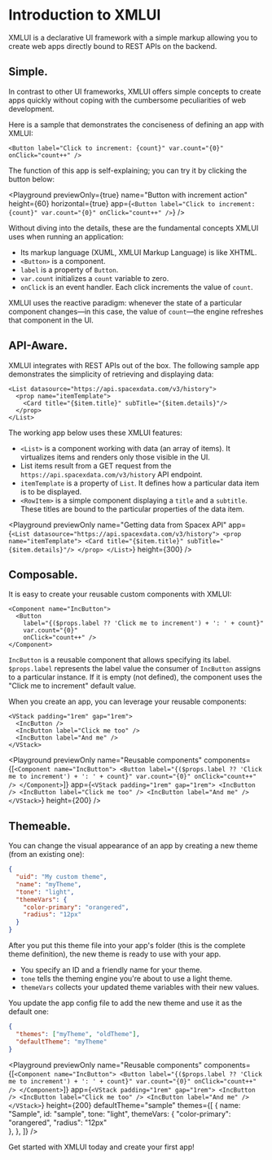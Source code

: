 # Introduction to XMLUI

XMLUI is a declarative UI framework with a simple markup allowing you to create web apps directly bound to REST APIs on the backend.

## Simple.

In contrast to other UI frameworks, XMLUI offers simple concepts to create apps quickly without coping with the cumbersome peculiarities of web development.

Here is a sample that demonstrates the conciseness of defining an app with XMLUI:

```ueml copy
<Button label="Click to increment: {count}" var.count="{0}" onClick="count++" />
```

The function of this app is self-explaining; you can try it by clicking the button below:

<Playground
    previewOnly={true}
    name="Button with increment action"
    height={60}
    horizontal={true}
    app={`
      <Button
        label="Click to increment: {count}"
        var.count="{0}" onClick="count++" />
  `}
/>

Without diving into the details, these are the fundamental concepts XMLUI uses when running an application:

- Its markup language (XUML, XMLUI Markup Language) is like XHTML.
- `<Button>` is a component.
- `label` is a property of `Button`.
- `var.count` initializes a `count` variable to zero.
- `onClick` is an event handler. Each click increments the value of `count`.

XMLUI uses the reactive paradigm: whenever the state of a particular component changes―in this case, the value of `count`―the engine refreshes that component in the UI.

## API-Aware.

XMLUI integrates with REST APIs out of the box. The following sample app demonstrates the simplicity of retrieving and displaying data: 

```ueml copy
<List datasource="https://api.spacexdata.com/v3/history">
  <prop name="itemTemplate">
    <Card title="{$item.title}" subTitle="{$item.details}"/>
  </prop>
</List>
```

The working app below uses these XMLUI features:
- `<List>` is a component working with data (an array of items). It virtualizes items and renders only those visible in the UI.
- List items result from a GET request from the `https://api.spacexdata.com/v3/history` API endpoint.
- `itemTemplate` is a property of `List`. It defines how a particular data item is to be displayed.
- `<RowItem>` is a simple component displaying a `title` and a `subtitle`. These titles are bound to the particular properties of the data item.

<Playground
    previewOnly
    name="Getting data from Spacex API"
    app={`
    <List datasource="https://api.spacexdata.com/v3/history">
      <prop name="itemTemplate">
        <Card title="{$item.title}" subTitle="{$item.details}"/>
      </prop>
    </List>
    `}
    height={300}
/>

## Composable.

It is easy to create your reusable custom components with XMLUI:

```ueml
<Component name="IncButton">
  <Button 
    label="{($props.label ?? 'Click me to increment') + ': ' + count}" 
    var.count="{0}" 
    onClick="count++" />
</Component>
```

`IncButton` is a reusable component that allows specifying its label. `$props.label` represents the label value the consumer of `IncButton` assigns to a particular instance. If it is empty (not defined), the component uses the "Click me to increment" default value.

When you create an app, you can leverage your reusable components:

```ueml
<VStack padding="1rem" gap="1rem">
  <IncButton />
  <IncButton label="Click me too" />
  <IncButton label="And me" />
</VStack>
```

<Playground
    previewOnly
    name="Reusable components"
    components={[`
      <Component name="IncButton">
        <Button label="{($props.label ?? 'Click me to increment') + ': ' + count}" var.count="{0}" onClick="count++" />
      </Component>
    `]}
    app={`
    <VStack padding="1rem" gap="1rem">
      <IncButton />
      <IncButton label="Click me too" />
      <IncButton label="And me" />
    </VStack>
    `}
    height={200}
/>

## Themeable.

You can change the visual appearance of an app by creating a new theme (from an existing one):

```json
{
  "uid": "My custom theme",
  "name": "myTheme",
  "tone": "light",
  "themeVars": {
    "color-primary": "orangered",
    "radius": "12px"  
  }
}
```

After you put this theme file into your app's folder (this is the complete theme definition), the new theme is ready to use with your app.
- You specify an ID and a friendly name for your theme.
- `tone` tells the theming engine you're about to use a light theme.
- `themeVars` collects your updated theme variables with their new values.

You update the app config file to add the new theme and use it as the default one:

```json
{
  "themes": ["myTheme", "oldTheme"],
  "defaultTheme": "myTheme"
}
```

<Playground
    previewOnly
    name="Reusable components"
    components={[`
      <Component name="IncButton">
        <Button label="{($props.label ?? 'Click me to increment') + ': ' + count}" var.count="{0}" onClick="count++" />
      </Component>
    `]}
    app={`
    <VStack padding="1rem" gap="1rem">
      <IncButton />
      <IncButton label="Click me too" />
      <IncButton label="And me" />
    </VStack>
    `}
    height={200}
    defaultTheme="sample"
    themes={[
      {
        name: "Sample",
        id: "sample",
        tone: "light",
        themeVars: {
          "color-primary": "orangered",
          "radius": "12px"  
        },
      },
    ]}
/>

Get started with XMLUI today and create your first app!